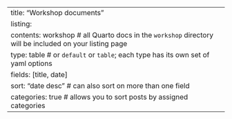---
title: "Workshop documents"
listing: 
  contents: workshop # all Quarto docs in the `workshop` directory will be included on your listing page
  type: table # or `default` or `table`; each type has its own set of yaml options
  fields: [title, date]
  sort: "date desc" # can also sort on more than one field
  categories: true # allows you to sort posts by assigned categories 
---